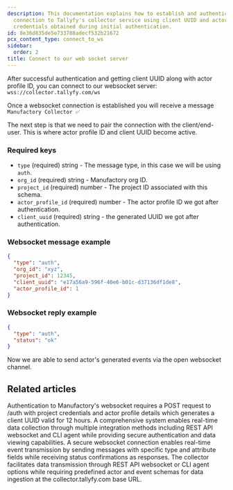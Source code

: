 ```yaml
---
description: This documentation explains how to establish and authenticate a websocket
  connection to Tallyfy's collector service using client UUID and actor profile ID
  credentials obtained during initial authentication.
id: 8e36d835de5e733708adecf532b21672
pcx_content_type: connect_to_ws
sidebar:
  order: 2
title: Connect to our web socket server
---
```


After successful authentication and getting client UUID along with actor profile ID, you can connect to our websocket server: `wss://collector.tallyfy.com/ws`

Once a websocket connection is established you will receive a message `Manufactory Collector ✅`

The next step is that we need to pair the connection with the client/end-user. This is where actor profile ID and client UUID become active.

### Required keys

- `type` (required) string - The message type, in this case we will be using `auth`.
- `org_id` (required) string - Manufactory org ID.
- `project_id` (required) number - The project ID associated with this schema.
- `actor_profile_id` (required) number - The actor profile ID we got after authentication.
- `client_uuid` (required) string - the generated UUID we got after authentication.
### Websocket message example
```json
{
  "type": "auth",
  "org_id": "xyz",
  "project_id": 12345,
  "client_uuid": "e17a56a9-596f-40e6-b01c-d37136df1de8",
  "actor_profile_id": 1
}
```

### Websocket reply example

```json
{
  "type": "auth",
  "status": "ok"
}
```

Now we are able to send actor's generated events via the open websocket channel.


## Related articles
<CardGrid>
<LinkTitleCard header="<b>Websocket > Authentication for the web socket collector</b>" href="/products/manufactory/collector/websocket/auth/" > Authentication to Manufactory's websocket requires a POST request to /auth with project credentials and actor profile details which generates a client UUID valid for 12 hours. </LinkTitleCard>
<LinkTitleCard header="<b>Collector > Collecting events via websocket</b>" href="/products/manufactory/collector/websocket/" > A comprehensive system enables real-time data collection through multiple integration methods including REST API websocket and CLI agent while providing secure authentication and data viewing capabilities. </LinkTitleCard>
<LinkTitleCard header="<b>Websocket > Send events via the web socket</b>" href="/products/manufactory/collector/websocket/send_events/" > A secure websocket connection enables real-time event transmission by sending messages with specific type and attribute fields while receiving status confirmations as responses. </LinkTitleCard>
<LinkTitleCard header="<b>Manufactory > Collector</b>" href="/products/manufactory/collector/" > The collector facilitates data transmission through REST API websocket or CLI agent options while requiring predefined actor and event schemas for data ingestion at the collector.tallyfy.com base URL. </LinkTitleCard>
</CardGrid>